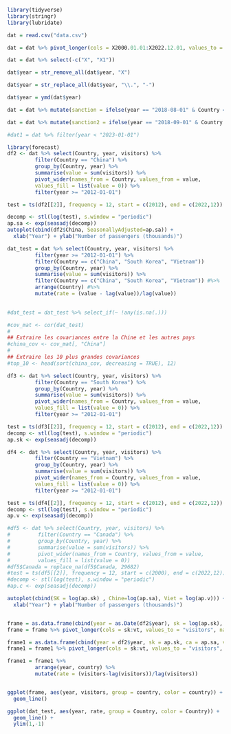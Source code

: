 ```r
library(tidyverse)
library(stringr)
library(lubridate)

dat = read.csv("data.csv")

dat = dat %>% pivot_longer(cols = X2000.01.01:X2022.12.01, values_to = "visitors", names_to = "year")

dat = dat %>% select(-c("X", "X1"))

dat$year = str_remove_all(dat$year, "X")

dat$year = str_replace_all(dat$year, "\\.", "-")

dat$year = ymd(dat$year)

dat = dat %>% mutate(sanction = ifelse(year == "2018-08-01" & Country == "China", "1", "0"))

dat = dat %>% mutate(sanction2 = ifelse(year == "2018-09-01" & Country == "China", "1", "0"))

#dat1 = dat %>% filter(year < "2023-01-01")

```

```r
library(forecast)
df2 <- dat %>% select(Country, year, visitors) %>% 
         filter(Country == "China") %>% 
         group_by(Country, year) %>%
         summarise(value = sum(visitors)) %>%
         pivot_wider(names_from = Country, values_from = value, 
         values_fill = list(value = 0)) %>% 
         filter(year >= "2012-01-01")

test = ts(df2[[2]], frequency = 12, start = c(2012), end = c(2022,12))

decomp <- stl(log(test), s.window = "periodic")
ap.sa <- exp(seasadj(decomp))
autoplot(cbind(df2$China, SeasonallyAdjusted=ap.sa)) +
  xlab("Year") + ylab("Number of passengers (thousands)")
```

```r
dat_test = dat %>% select(Country, year, visitors) %>% 
         filter(year >= "2012-01-01") %>%
         filter(Country == c("China", "South Korea", "Vietnam"))
         group_by(Country, year) %>%
         summarise(value = sum(visitors)) %>% 
         filter(Country == c("China", "South Korea", "Vietnam")) #%>% 
         arrange(Country) #%>%
         mutate(rate = (value - lag(value))/lag(value)) 
        

#dat_test = dat_test %>% select_if(~ !any(is.na(.)))

```

```r
#cov_mat <- cor(dat_test)
#
## Extraire les covariances entre la Chine et les autres pays
#china_cov <- cov_mat[, "China"]
#
## Extraire les 10 plus grandes covariances
#top_10 <- head(sort(china_cov, decreasing = TRUE), 12)
```

```r
df3 <- dat %>% select(Country, year, visitors) %>% 
         filter(Country == "South Korea") %>% 
         group_by(Country, year) %>%
         summarise(value = sum(visitors)) %>%
         pivot_wider(names_from = Country, values_from = value, 
         values_fill = list(value = 0)) %>% 
         filter(year >= "2012-01-01")

test = ts(df3[[2]], frequency = 12, start = c(2012), end = c(2022,12))
decomp <- stl(log(test), s.window = "periodic")
ap.sk <- exp(seasadj(decomp))

df4 <- dat %>% select(Country, year, visitors) %>% 
         filter(Country == "Vietnam") %>% 
         group_by(Country, year) %>%
         summarise(value = sum(visitors)) %>%
         pivot_wider(names_from = Country, values_from = value, 
         values_fill = list(value = 0)) %>% 
         filter(year >= "2012-01-01")

test = ts(df4[[2]], frequency = 12, start = c(2012), end = c(2022,12))
decomp <- stl(log(test), s.window = "periodic")
ap.v <- exp(seasadj(decomp))

#df5 <- dat %>% select(Country, year, visitors) %>% 
#         filter(Country == "Canada") %>% 
#         group_by(Country, year) %>%
#         summarise(value = sum(visitors)) %>%
#         pivot_wider(names_from = Country, values_from = value, 
#         values_fill = list(value = 0))
#df5$Canada = replace_na(df5$Canada, 29682)
#test = ts(df5[[2]], frequency = 12, start = c(2000), end = c(2022,12))
#decomp <- stl(log(test), s.window = "periodic")
#ap.c <- exp(seasadj(decomp))

autoplot(cbind(SK = log(ap.sk) , Chine=log(ap.sa), Viet = log(ap.v))) +
  xlab("Year") + ylab("Number of passengers (thousands)")


frame = as.data.frame(cbind(year = as.Date(df2$year), sk = log(ap.sk), ca = log(ap.sa), vt = log(ap.v)))
frame = frame %>% pivot_longer(cols = sk:vt, values_to = "visitors", names_to = "country")

frame1 = as.data.frame(cbind(year = df2$year, sk = ap.sk, ca = ap.sa, vt = ap.v))
frame1 = frame1 %>% pivot_longer(cols = sk:vt, values_to = "visitors", names_to = "country")

frame1 = frame1 %>%
         arrange(year, country) %>%
         mutate(rate = (visitors-lag(visitors))/lag(visitors)) 


ggplot(frame, aes(year, visitors, group = country, color = country)) +
  geom_line()

ggplot(dat_test, aes(year, rate, group = Country, color = Country)) +
  geom_line() +
  ylim(1,-1)
```

```r

```
